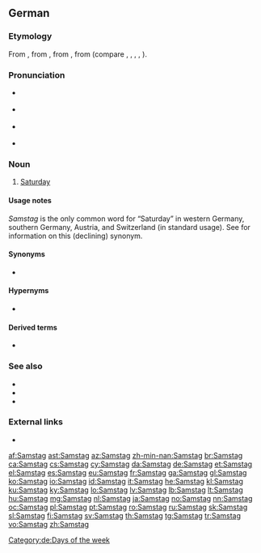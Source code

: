 ==German==

===Etymology===
From {{inh|de|gmh|sameztac|sameztac, samztac}}, from {{inh|de|goh|sambaztag||Sabbath day}}, from {{der|de|got|*𐍃𐌰𐌼𐌱𐌰𐍄𐍉}}, from {{der|de|gkm|σάμβατον||Sabbath}} (compare {{cog|fr|samedi}}, {{cog|fro|sambedi}}, {{cog|rm|somda}}, {{cog|ro|sâmbătă}}, {{cog|hu|szombat}}).

===Pronunciation===
* {{IPA|/ˈzamstʰaːk/|lang=de}} {{a|standard}}
* {{IPA|/ˈzamstʰax/|lang=de}} {{a|northern and central Germany; chiefly colloquial}}
* {{IPA|/ˈsamʃtʰaːk/|lang=de}} {{a|south-western Germany and Switzerland; dialect}}
* {{audio|Samstag.ogg|Samstag|lang=de}}

===Noun===
{{de-noun|m|Samstags|gen2=Samstages|Samstage}}

# {{lb|de|now dominant except in former [[East Germany]]}} [[Saturday]]

====Usage notes====
''Samstag'' is the only common word for “Saturday” in western Germany, southern Germany, Austria, and Switzerland (in standard usage). See {{m|de|Sonnabend}} for information on this (declining) synonym.

====Synonyms====
* {{sense|eastern and, traditionally, northern Germany|lang=de}} {{l|de|Sonnabend}}

====Hypernyms====
* {{l|de|Tag}}

====Derived terms====
* {{l|de|Karsamstag}}

===See also===
* {{l|de|Sabbat}}
* {{l|de|Sabbattag}}
* {{l|de|Schabbat}}

===External links===
* {{R:Duden}}

[[Category:de:Days of the week]]

[[af:Samstag]]
[[ast:Samstag]]
[[az:Samstag]]
[[zh-min-nan:Samstag]]
[[br:Samstag]]
[[ca:Samstag]]
[[cs:Samstag]]
[[cy:Samstag]]
[[da:Samstag]]
[[de:Samstag]]
[[et:Samstag]]
[[el:Samstag]]
[[es:Samstag]]
[[eu:Samstag]]
[[fr:Samstag]]
[[ga:Samstag]]
[[gl:Samstag]]
[[ko:Samstag]]
[[io:Samstag]]
[[id:Samstag]]
[[it:Samstag]]
[[he:Samstag]]
[[kl:Samstag]]
[[ku:Samstag]]
[[ky:Samstag]]
[[lo:Samstag]]
[[lv:Samstag]]
[[lb:Samstag]]
[[lt:Samstag]]
[[hu:Samstag]]
[[mg:Samstag]]
[[nl:Samstag]]
[[ja:Samstag]]
[[no:Samstag]]
[[nn:Samstag]]
[[oc:Samstag]]
[[pl:Samstag]]
[[pt:Samstag]]
[[ro:Samstag]]
[[ru:Samstag]]
[[sk:Samstag]]
[[sl:Samstag]]
[[fi:Samstag]]
[[sv:Samstag]]
[[th:Samstag]]
[[tg:Samstag]]
[[tr:Samstag]]
[[vo:Samstag]]
[[zh:Samstag]]